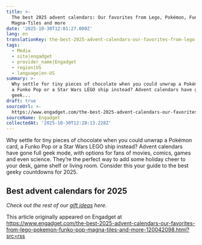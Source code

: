 ```yaml
---
title: >-
  The best 2025 advent calendars: Our favorites from Lego, Pokémon, Funko Pop,
  Magna-Tiles and more
date: '2025-10-30T12:01:27.000Z'
lang: en
translationKey: the-best-2025-advent-calendars-our-favorites-from-lego-pokmo
tags:
  - Media
  - site|engadget
  - provider_name|Engadget
  - region|US
  - language|en-US
summary: >-
  Why settle for tiny pieces of chocolate when you could unwrap a Pokémon card,
  a Funko Pop or a Star Wars LEGO ship instead? Advent calendars have gone full
  geek...
draft: true
sourceUrl: >-
  https://www.engadget.com/the-best-2025-advent-calendars-our-favorites-from-lego-pokemon-funko-pop-magna-tiles-and-more-120042098.html?src=rss
sourceName: Engadget
collectedAt: '2025-10-30T12:28:13.228Z'
---
```

Why settle for tiny pieces of chocolate when you could unwrap a Pokémon card, a Funko Pop or a Star Wars LEGO ship instead? Advent calendars have gone full geek mode, with options for fans of movies, comics, games and even science. They’re the perfect way to add some holiday cheer to your desk, game shelf or living room. Consider this your guide to the best geeky countdowns for 2025.

## Best advent calendars for 2025

_Check out the rest of our_ [_gift ideas_](https://www.engadget.com/gifts/) _here._

This article originally appeared on Engadget at https://www.engadget.com/the-best-2025-advent-calendars-our-favorites-from-lego-pokemon-funko-pop-magna-tiles-and-more-120042098.html?src=rss
